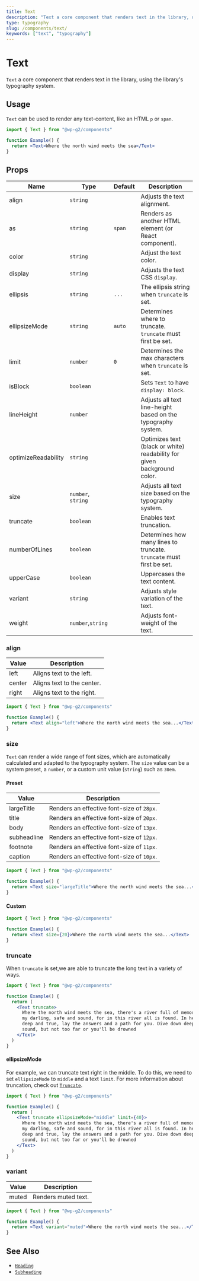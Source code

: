```yaml
---
title: Text
description: "Text a core component that renders text in the library, using the library's typography system."
type: typography
slug: /components/text/
keywords: ["text", "typography"]
---
```


# Text

`Text` a core component that renders text in the library, using the library's typography system.

## Usage

`Text` can be used to render any text-content, like an HTML `p` or `span`.

```jsx live
import { Text } from "@wp-g2/components"

function Example() {
  return <Text>Where the north wind meets the sea</Text>
}
```

## Props

| Name                | Type               | Default | Description                                                             |
| ------------------- | ------------------ | ------- | ----------------------------------------------------------------------- |
| align               | `string`           |         | Adjusts the text alignment.                                             |
| as                  | `string`           | `span`  | Renders as another HTML element (or React component).                   |
| color               | `string`           |         | Adjust the text color.                                                  |
| display             | `string`           |         | Adjusts the text CSS `display`.                                         |
| ellipsis            | `string`           | `...`   | The ellipsis string when `truncate` is set.                             |
| ellipsizeMode       | `string`           | `auto`  | Determines where to truncate. `truncate` must first be set.             |
| limit               | `number`           | `0`     | Determines the max characters when `truncate` is set.                   |
| isBlock             | `boolean`          |         | Sets `Text` to have `display: block`.                                   |
| lineHeight          | `number`           |         | Adjusts all text line-height based on the typography system.            |
| optimizeReadability | `string`           |         | Optimizes text (black or white) readability for given background color. |
| size                | `number`, `string` |         | Adjusts all text size based on the typography system.                   |
| truncate            | `boolean`          |         | Enables text truncation.                                                |
| numberOfLines       | `boolean`          |         | Determines how many lines to truncate. `truncate` must first be set.    |
| upperCase           | `boolean`          |         | Uppercases the text content.                                            |
| variant             | `string`           |         | Adjusts style variation of the text.                                    |
| weight              | `number`,`string`  |         | Adjusts font-weight of the text.                                        |

### align

| Value  | Description                |
| ------ | -------------------------- |
| left   | Aligns text to the left.   |
| center | Aligns text to the center. |
| right  | Aligns text to the right.  |

```jsx live
import { Text } from "@wp-g2/components"

function Example() {
  return <Text align="left">Where the north wind meets the sea...</Text>
}
```

### size

`Text` can render a wide range of font sizes, which are automatically calculated and adapted to the typography system. The `size` value can be a system preset, a `number`, or a custom unit value (`string`) such as `30em`.

#### Preset

| Value       | Description                               |
| ----------- | ----------------------------------------- |
| largeTitle  | Renders an effective font-size of `28px`. |
| title       | Renders an effective font-size of `20px`. |
| body        | Renders an effective font-size of `13px`. |
| subheadline | Renders an effective font-size of `12px`. |
| footnote    | Renders an effective font-size of `11px`. |
| caption     | Renders an effective font-size of `10px`. |

```jsx live
import { Text } from "@wp-g2/components"

function Example() {
  return <Text size="largeTitle">Where the north wind meets the sea...</Text>
}
```

#### Custom

```jsx live
import { Text } from "@wp-g2/components"

function Example() {
  return <Text size={20}>Where the north wind meets the sea...</Text>
}
```

### truncate

When `truncate` is set,we are able to truncate the long text in a variety of ways.

```jsx live
import { Text } from "@wp-g2/components"

function Example() {
  return (
    <Text truncate>
      Where the north wind meets the sea, there's a river full of memory. Sleep,
      my darling, safe and sound, for in this river all is found. In her waters,
      deep and true, lay the answers and a path for you. Dive down deep into her
      sound, but not too far or you'll be drowned
    </Text>
  )
}
```

#### ellipsizeMode

For example, we can truncate text right in the middle. To do this, we need to set `ellipsizeMode` to `middle` and a text `limit`. For more information about truncation, check out [`Truncate`](/components/truncate).

```jsx live
import { Text } from "@wp-g2/components"

function Example() {
  return (
    <Text truncate ellipsizeMode="middle" limit={40}>
      Where the north wind meets the sea, there's a river full of memory. Sleep,
      my darling, safe and sound, for in this river all is found. In her waters,
      deep and true, lay the answers and a path for you. Dive down deep into her
      sound, but not too far or you'll be drowned
    </Text>
  )
}
```

### variant

| Value | Description         |
| ----- | ------------------- |
| muted | Renders muted text. |

```jsx live
import { Text } from "@wp-g2/components"

function Example() {
  return <Text variant="muted">Where the north wind meets the sea...</Text>
}
```

## See Also

- [`Heading`](/components/heading/)
- [`Subheading`](/components/subheading/)
